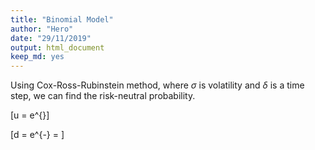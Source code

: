 ```yaml
---
title: "Binomial Model"
author: "Hero"
date: "29/11/2019"
output: html_document
keep_md: yes
---
```


Using Cox-Ross-Rubinstein method, where $\sigma$ is volatility and $\delta$ is a time step, we can find the risk-neutral probability. 

\[u = e^{\sigma \sqrt{\delta}}\]

\[d = e^{-\sigma \sqrt{\delta}} = \frac{1}{u}\]